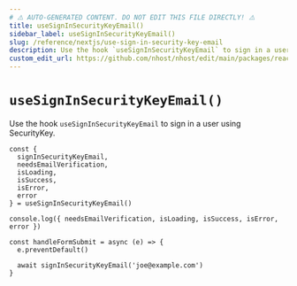 ```yaml
---
# ⚠️ AUTO-GENERATED CONTENT. DO NOT EDIT THIS FILE DIRECTLY! ⚠️
title: useSignInSecurityKeyEmail()
sidebar_label: useSignInSecurityKeyEmail()
slug: /reference/nextjs/use-sign-in-security-key-email
description: Use the hook `useSignInSecurityKeyEmail` to sign in a user using SecurityKey.
custom_edit_url: https://github.com/nhost/nhost/edit/main/packages/react/src/useSignInSecurityKeyEmail.ts#L41
---
```


# `useSignInSecurityKeyEmail()`

Use the hook `useSignInSecurityKeyEmail` to sign in a user using SecurityKey.

```tsx
const {
  signInSecurityKeyEmail,
  needsEmailVerification,
  isLoading,
  isSuccess,
  isError,
  error
} = useSignInSecurityKeyEmail()

console.log({ needsEmailVerification, isLoading, isSuccess, isError, error })

const handleFormSubmit = async (e) => {
  e.preventDefault()

  await signInSecurityKeyEmail('joe@example.com')
}
```
